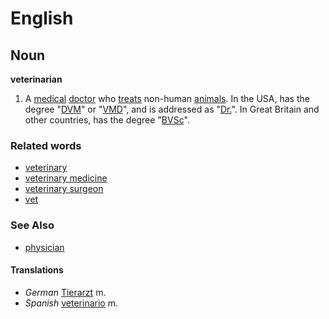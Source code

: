 =English=

==Noun==
'''veterinarian'''
{{wikipedia}}
# A [[medical]] [[doctor]] who [[treat]]s non-human [[animal]]s.  In the USA, has the degree "[[DVM]]" or "[[VMD]]", and is addressed as "[[Dr.]]".  In Great Britain and other countries, has the degree "[[BVSc]]".

===Related words===
* [[veterinary]]
* [[veterinary medicine]]
* [[veterinary surgeon]]
* [[vet]]

===See Also===
* [[physician]]

====Translations====
* ''German'' [[Tierarzt]] m.
* ''Spanish'' [[veterinario]] m.
